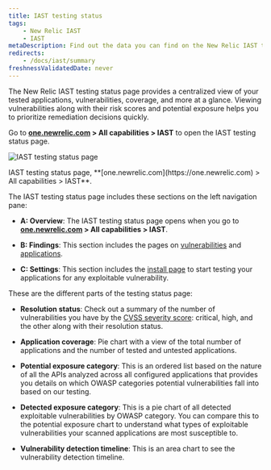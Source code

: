 ```yaml
---
title: IAST testing status
tags:
    - New Relic IAST
    - IAST
metaDescription: Find out the data you can find on the New Relic IAST testing status page.
redirects:
    - /docs/iast/summary
freshnessValidatedDate: never
---
```




The New Relic IAST testing status page provides a centralized view of your tested applications, vulnerabilities, coverage, and more at a glance. Viewing vulnerabilities along with their risk scores and potential exposure helps you to prioritize remediation decisions quickly.

Go to **[one.newrelic.com](https://one.newrelic.com) > All capabilities > IAST** to open the IAST testing status page.

<img
    title="IAST testing status page"
    alt="IAST testing status page"
    src={iastSummary}
/>

<figcaption>
    IAST testing status page, **[one.newrelic.com](https://one.newrelic.com) > All capabilities > IAST**.
</figcaption> 

The IAST testing status page includes these sections on the left navigation pane:

- **A: Overview**: The IAST testing status page opens when you go to **[one.newrelic.com](https://one.newrelic.com) > All capabilities > IAST**.

- **B: Findings**: This section includes the pages on [vulnerabilities](/docs/iast/exploitable-vulns/) and [applications](/docs/iast/applications/).

- **C: Settings**: This section includes the [install page](/docs/iast/install/) to start testing your applications for any exploitable vulnerability.


These are the different parts of the testing status page:

- **Resolution status**: Check out a summary of the number of vulnerabilities you have by the [CVSS severity score](/docs/iast/introduction/#vuln-severity): critical, high, and the other along with their resolution status.

- **Application coverage**: Pie chart with a view of the total number of applications and the number of tested and untested applications.

- **Potential exposure category**: This is an ordered list based on the nature of all the APIs analyzed across all configured applications that provides you details on which OWASP categories potential vulnerabilities fall into based on our testing.

- **Detected exposure category**: This is a pie chart of all detected exploitable vulnerabilities by OWASP category. You can compare this to the potential exposure chart to understand what types of exploitable vulnerabilities your scanned applications are most susceptible to.

- **Vulnerability detection timeline**: This is an area chart to see the vulnerability detection timeline.


